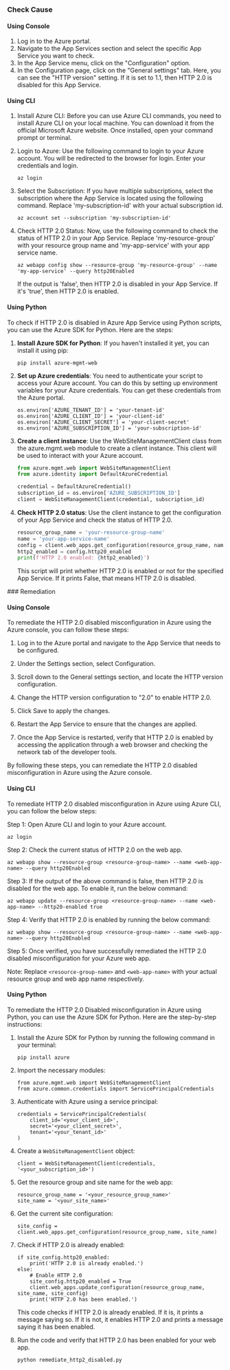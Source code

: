 

<Tabs><Tab title='Cause'>
### Check Cause

#### Using Console

1. Log in to the Azure portal.
2. Navigate to the App Services section and select the specific App Service you want to check.
3. In the App Service menu, click on the "Configuration" option.
4. In the Configuration page, click on the "General settings" tab. Here, you can see the "HTTP version" setting. If it is set to 1.1, then HTTP 2.0 is disabled for this App Service.

#### Using CLI

1. Install Azure CLI: Before you can use Azure CLI commands, you need to install Azure CLI on your local machine. You can download it from the official Microsoft Azure website. Once installed, open your command prompt or terminal.

2. Login to Azure: Use the following command to login to your Azure account. You will be redirected to the browser for login. Enter your credentials and login.
   ```
   az login
   ```
3. Select the Subscription: If you have multiple subscriptions, select the subscription where the App Service is located using the following command. Replace 'my-subscription-id' with your actual subscription id.
   ```
   az account set --subscription 'my-subscription-id'
   ```
4. Check HTTP 2.0 Status: Now, use the following command to check the status of HTTP 2.0 in your App Service. Replace 'my-resource-group' with your resource group name and 'my-app-service' with your app service name.
   ```
   az webapp config show --resource-group 'my-resource-group' --name 'my-app-service' --query http20Enabled
   ```
   If the output is 'false', then HTTP 2.0 is disabled in your App Service. If it's 'true', then HTTP 2.0 is enabled.

#### Using Python

To check if HTTP 2.0 is disabled in Azure App Service using Python scripts, you can use the Azure SDK for Python. Here are the steps:

1. **Install Azure SDK for Python**: If you haven't installed it yet, you can install it using pip:
   ```
   pip install azure-mgmt-web
   ```
2. **Set up Azure credentials**: You need to authenticate your script to access your Azure account. You can do this by setting up environment variables for your Azure credentials. You can get these credentials from the Azure portal.
   ```
   os.environ['AZURE_TENANT_ID'] = 'your-tenant-id'
   os.environ['AZURE_CLIENT_ID'] = 'your-client-id'
   os.environ['AZURE_CLIENT_SECRET'] = 'your-client-secret'
   os.environ['AZURE_SUBSCRIPTION_ID'] = 'your-subscription-id'
   ```
3. **Create a client instance**: Use the WebSiteManagementClient class from the azure.mgmt.web module to create a client instance. This client will be used to interact with your Azure account.
   ```python
   from azure.mgmt.web import WebSiteManagementClient
   from azure.identity import DefaultAzureCredential

   credential = DefaultAzureCredential()
   subscription_id = os.environ['AZURE_SUBSCRIPTION_ID']
   client = WebSiteManagementClient(credential, subscription_id)
   ```
4. **Check HTTP 2.0 status**: Use the client instance to get the configuration of your App Service and check the status of HTTP 2.0.
   ```python
   resource_group_name = 'your-resource-group-name'
   name = 'your-app-service-name'
   config = client.web_apps.get_configuration(resource_group_name, name)
   http2_enabled = config.http20_enabled
   print(f'HTTP 2.0 enabled: {http2_enabled}')
   ```
   This script will print whether HTTP 2.0 is enabled or not for the specified App Service. If it prints False, that means HTTP 2.0 is disabled.

</Tab>

<Tab title='Remediation'>
### Remediation

#### Using Console

To remediate the HTTP 2.0 disabled misconfiguration in Azure using the Azure console, you can follow these steps:

1. Log in to the Azure portal and navigate to the App Service that needs to be configured.

2. Under the Settings section, select Configuration.

3. Scroll down to the General settings section, and locate the HTTP version configuration.

4. Change the HTTP version configuration to "2.0" to enable HTTP 2.0.

5. Click Save to apply the changes.

6. Restart the App Service to ensure that the changes are applied.

7. Once the App Service is restarted, verify that HTTP 2.0 is enabled by accessing the application through a web browser and checking the network tab of the developer tools.

By following these steps, you can remediate the HTTP 2.0 disabled misconfiguration in Azure using the Azure console.

#### Using CLI

To remediate HTTP 2.0 disabled misconfiguration in Azure using Azure CLI, you can follow the below steps:

Step 1: Open Azure CLI and login to your Azure account.
```
az login
```

Step 2: Check the current status of HTTP 2.0 on the web app.
```
az webapp show --resource-group <resource-group-name> --name <web-app-name> --query http20Enabled
```

Step 3: If the output of the above command is false, then HTTP 2.0 is disabled for the web app. To enable it, run the below command:
```
az webapp update --resource-group <resource-group-name> --name <web-app-name> --http20-enabled true
```

Step 4: Verify that HTTP 2.0 is enabled by running the below command:
```
az webapp show --resource-group <resource-group-name> --name <web-app-name> --query http20Enabled
```

Step 5: Once verified, you have successfully remediated the HTTP 2.0 disabled misconfiguration for your Azure web app.

Note: Replace `<resource-group-name>` and `<web-app-name>` with your actual resource group and web app name respectively.

#### Using Python

To remediate the HTTP 2.0 Disabled misconfiguration in Azure using Python, you can use the Azure SDK for Python. Here are the step-by-step instructions:

1. Install the Azure SDK for Python by running the following command in your terminal:

   ```
   pip install azure
   ```

2. Import the necessary modules:

   ```
   from azure.mgmt.web import WebSiteManagementClient
   from azure.common.credentials import ServicePrincipalCredentials
   ```

3. Authenticate with Azure using a service principal:

   ```
   credentials = ServicePrincipalCredentials(
       client_id='<your_client_id>',
       secret='<your_client_secret>',
       tenant='<your_tenant_id>'
   )
   ```

4. Create a `WebSiteManagementClient` object:

   ```
   client = WebSiteManagementClient(credentials, '<your_subscription_id>')
   ```

5. Get the resource group and site name for the web app:

   ```
   resource_group_name = '<your_resource_group_name>'
   site_name = '<your_site_name>'
   ```

6. Get the current site configuration:

   ```
   site_config = client.web_apps.get_configuration(resource_group_name, site_name)
   ```

7. Check if HTTP 2.0 is already enabled:

   ```
   if site_config.http20_enabled:
       print('HTTP 2.0 is already enabled.')
   else:
       # Enable HTTP 2.0
       site_config.http20_enabled = True
       client.web_apps.update_configuration(resource_group_name, site_name, site_config)
       print('HTTP 2.0 has been enabled.')
   ```

   This code checks if HTTP 2.0 is already enabled. If it is, it prints a message saying so. If it is not, it enables HTTP 2.0 and prints a message saying it has been enabled.

8. Run the code and verify that HTTP 2.0 has been enabled for your web app.

   ```
   python remediate_http2_disabled.py
   ```


</Tab>
</Tabs>